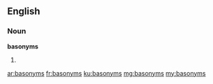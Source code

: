 ==English==

===Noun===
'''basonyms'''

# {{plural of|basonym}}

[[ar:basonyms]]
[[fr:basonyms]]
[[ku:basonyms]]
[[mg:basonyms]]
[[my:basonyms]]